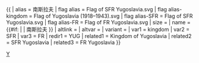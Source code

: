 {{ {{{1<noinclude>|country showdata</noinclude>}}}
| alias = 南斯拉夫
| flag alias = Flag of SFR Yugoslavia.svg
| flag alias-kingdom = Flag of Yugoslavia (1918–1943).svg
| flag alias-SFR  = Flag of SFR Yugoslavia.svg
| flag alias-FR   = Flag of FR Yugoslavia.svg
| size = {{{size|}}}
| name = {{#if: {{{name|}}} | {{{name|}}} | 南斯拉夫 }}
| altlink = {{{altlink|}}}
| altvar = {{{altvar|}}}
| variant = {{{variant|}}}
<noinclude>
| var1 = kingdom
| var2 = SFR
| var3 = FR
| redir1 = YUG
| related1 = Kingdom of Yugoslavia
| related2 = SFR Yugoslavia
| related3 = FR Yugoslavia
</noinclude>
}}<noinclude>
[[Category:已不存在國家資料模板|Y]]
</noinclude>